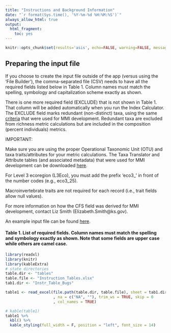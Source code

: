 ```yaml
---
title: "Instructions and Background Information"
date: "`r format(Sys.time(), '%Y-%m-%d %H:%M:%S')`"
always_allow_html: true
output:
  html_fragment:
    toc: yes
---
```


```r
knitr::opts_chunk$set(results='asis', echo=FALSE, warning=FALSE, message = FALSE)
```

## Preparing the input file

If you choose to create the input file outside of the app (versus using the 'File Builder'), the comma-separated file (CSV) needs to have all the required fields listed below in Table 1. Column names must match the spelling, symbology and capitalization scheme exactly as shown.

There is one more required field (EXCLUDE) that is not shown in Table 1. That column will be added automatically when you run the Index Calculator. The EXCLUDE field marks redundant (non-distinct) taxa, using the same <a href="https://raw.githubusercontent.com/Blocktt/ShinyAppDocuments/main/KDHEtools/Reports/RedundantTaxa_20231025.pdf" target="_blank">criteria</a> that were used for MMI development. Redundant taxa are excluded from richness metric calculations but are included in the composition (percent individuals) metrics.

IMPORTANT:

Make sure you are using the proper Operational Taxonomic Unit (OTU) and taxa traits/attributes for your metric calculations. The Taxa Translator and Attribute tables (and associated metadata) that were used for MMI development can be downloaded <a href="https://github.com/Blocktt/KDHEtools/tree/main/inst/shiny-examples/KDHEtools/data/taxa_trans/" target="_blank">here</a>.

For Level 3 ecoregion (L3Eco), you must add the prefix 'eco3_' in front of the number codes (e.g., eco3_25).

Macroinvertebrate traits are not required for each record (i.e., trait fields allow null values).

For more information on how the CFS field was derived for MMI development, contact Liz Smith (Elizabeth.Smith@ks.gov).

An example input file can be found <a href="https://raw.githubusercontent.com/Blocktt/ShinyAppDocuments/main/KDHEtools/Example_Files/Test1_Formatted.csv" target="_blank">here</a>.

#### Table 1. List of required fields. Column names must match the spelling and symbology exactly as shown. Note that some fields are upper case while others are camel case.

```r
library(readxl)
library(knitr)
library(kableExtra)
# state directories
table.dir <- "tables"
table.file <- "Instruction_Tables.xlsx"
tab1.dir <- "Instr_Table_Bugs"

table1 <- read_excel(file.path(table.dir, table.file), sheet = tab1.dir
                     , na = c("NA", ""), trim_ws = TRUE, skip = 0
                     , col_names = TRUE)  

# kable(table1)
table1 %>% 
  kbl() %>% 
  kable_styling(full_width = F, position = "left", font_size = 14)
```
